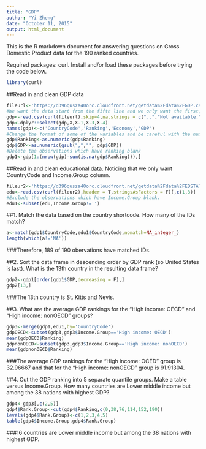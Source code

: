 ```yaml
---
title: "GDP"
author: "Yi Zheng"
date: "October 11, 2015"
output: html_document
---
```


This is the R markdown document for answering questions on Gross Domestic Product data for the 190 ranked countries. 

Required packages: curl. Install and/or load these packages before trying the code below.
```r
library(curl)
```

##Read in and clean GDP data
```r
fileurl<-'https://d396qusza40orc.cloudfront.net/getdata%2Fdata%2FGDP.csv'
#We want the data start from the fifth line and we only want the first, third, fourth and fifth columns.
gdp<-read.csv(curl(fileurl),skip=4,na.strings = c("..","Not available.","..Not available"),stringsAsFactors = F)
gdp<-dplyr::select(gdp,X,X.1,X.3,X.4)
names(gdp)<-c('CountryCode','Ranking','Economy','GDP')
#Change the format of some of the variables and be careful with the number containing period
gdp$Ranking<-as.numeric(gdp$Ranking)
gdp$GDP<-as.numeric(gsub(",","", gdp$GDP))
#Delete the observations which have ranking blank
gdp1<-gdp[1:(nrow(gdp)-sum(is.na(gdp$Ranking))),]
```

##Read in and clean educational data. Noticing that we only want CountryCode and Income.Group column. 
```r
fileur2<-'https://d396qusza40orc.cloudfront.net/getdata%2Fdata%2FEDSTATS_Country.csv'
edu<-read.csv(curl(fileur2),header = T,stringsAsFactors = F)[,c(1,3)]
#Exclude the observations which have Income.Group blank.
edu1<-subset(edu,Income.Group!='')
```

##1. Match the data based on the country shortcode. How many of the IDs match? 
```r
a<-match(gdp1$CountryCode,edu1$CountryCode,nomatch=NA_integer_)
length(which(a!='NA'))
```
###Therefore, 189 of 190 obervations have matched IDs.

##2. Sort the data frame in descending order by GDP rank (so United States is last). What is the 13th country in the resulting data frame?
```r
gdp2<-gdp1[order(gdp1$GDP,decreasing = F),]
gdp2[13,]
```
###The 13th country is St. Kitts and Nevis.

##3. What are the average GDP rankings for the "High income: OECD" and "High income: nonOECD" groups? 
```r
gdp3<-merge(gdp1,edu1,by='CountryCode')
gdpOECD<-subset(gdp3,gdp3$Income.Group=='High income: OECD')
mean(gdpOECD$Ranking)
gdpnonOECD<-subset(gdp3,gdp3$Income.Group=='High income: nonOECD')
mean(gdpnonOECD$Ranking)
```
###The average GDP rankings for the "High income: OCED" group is 32.96667 and that for the "High income: nonOECD" group is 91.91304.


##4. Cut the GDP ranking into 5 separate quantile groups. Make a table versus Income.Group. How many countries are Lower middle income but among the 38 nations with highest GDP?
```r
gdp4<-gdp3[,c(2,5)]
gdp4$Rank.Group<-cut(gdp4$Ranking,c(0,38,76,114,152,190))
levels(gdp4$Rank.Group)<-c(1,2,3,4,5)
table(gdp4$Income.Group,gdp4$Rank.Group)
```
###16 countries are Lower middle income but among the 38 nations with highest GDP.